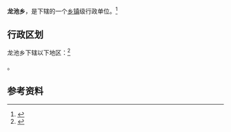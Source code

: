 {{中国乡级行政区|51/15/21/205/000}}

'''龙池乡'''，是{{PRC admin/fullname|51/15/21/205/000|3}}下辖的一个[[乡镇|乡镇]]级行政单位。<ref>{{PRC admin/ref sgc|{{PRC admin/parent|51/15/21/205/000}}}}</ref>

== 行政区划 ==

龙池乡下辖以下地区：<ref>{{PRC admin/ref sgc|51/15/21/205/000}}</ref>

{{PRC admin/children|51/15/21/205/000}}。

== 参考资料 ==

{{reflist}}

{{行政区划小作品}}
{{PRC admin/navcat|51/15/21/205/000}}